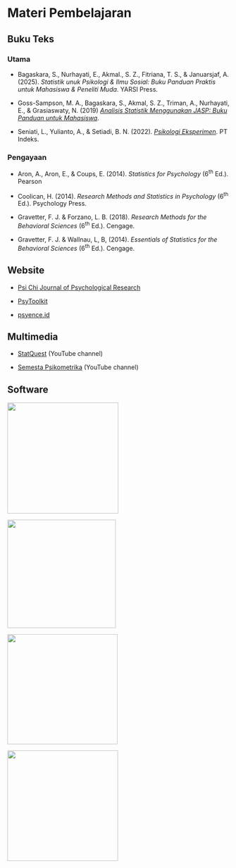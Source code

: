 # Materi Pembelajaran {.unnumbered}

## Buku Teks

### Utama

-   Bagaskara, S., Nurhayati, E., Akmal., S. Z., Fitriana, T. S., & Januarsjaf, A. (2025). *Statistik unuk Psikologi & Ilmu Sosial: Buku Panduan Praktis untuk Mahasiswa & Peneliti Muda*. YARSI Press.

-   Goss-Sampson, M. A., Bagaskara, S., Akmal, S. Z., Triman, A., Nurhayati, E., & Grasiaswaty, N. (2019) [*Analisis Statistik Menggunakan JASP: Buku Panduan untuk Mahasiswa*](https://static.jasp-stats.org/Manuals/Statistical_Analysis_in_JASP_A_Students_Guide_v0.11_Bahasa_Indonesia.pdf).

-   Seniati, L., Yulianto, A., & Setiadi, B. N. (2022). [*Psikologi Eksperimen*](https://ebooks.gramedia.com/id/buku/psikologi-eksperimen "e-book"). PT Indeks.

### Pengayaan

-   Aron, A., Aron, E., & Coups, E. (2014). *Statistics for Psychology* (6^th^ Ed.). Pearson

-   Coolican, H. (2014). *Research Methods and Statistics in Psychology* (6^th^ Ed.). Psychology Press.

-   Gravetter, F. J. & Forzano, L. B. (2018). *Research Methods for the Behavioral Sciences* (6^th^ Ed.). Cengage.

-   Gravetter, F. J. & Wallnau, L, B, (2014). *Essentials of Statistics for the Behavioral Sciences* (6^th^ Ed.). Cengage.

## Website

-   [Psi Chi Journal of Psychological Research](https://www.psichi.org/page/journal_past)

-   [PsyToolkit](https://www.psytoolkit.org/)

-   [psyence.id](psyence.id)

## Multimedia

-   [StatQuest](https://youtube.com/@statquest?si=Rezn15sgAlfN6XGX) (YouTube channel)

-   [Semesta Psikometrika](https://youtube.com/@semestapsikometrika?si=t4Pt4SOjrk8upL9X) (YouTube channel)

## Software

[![](https://www.columbiacp.com/cfolder/columbiacp/library/Tree/millisecond/inquisitedit.jpg){width="252"}](https://www.millisecond.com/)

[![](images/clipboard-3534985715.png){width="246"}](https://jasp-stats.org/)

[![](images/clipboard-1251795608.png){width="250"}](https://www.jamovi.org/)

[![](images/PEBL.png){width="251"}](https://pebl.sourceforge.net/)
